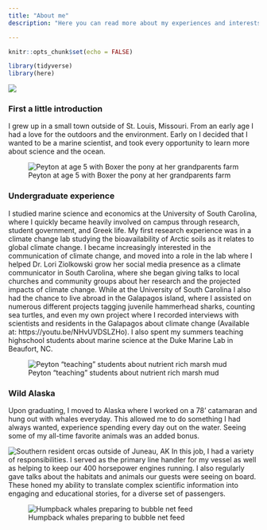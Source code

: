```yaml
---
title: "About me"
description: "Here you can read more about my experiences and interests"

---
```


```r
knitr::opts_chunk$set(echo = FALSE)

library(tidyverse)
library(here)
```

![](images/wave.JPG)

### First a little introduction

I grew up in a small town outside of St. Louis, Missouri. From an early age I had a love for the outdoors and the environment. Early on I decided that I wanted to be a marine scientist, and took every opportunity to learn more about science and the ocean. 


![Peyton at age 5 with Boxer the pony at her grandparents farm](images/boxer.jpeg)

### Undergraduate experience

I studied marine science and economics at the University of South Carolina, where I quickly became heavily involved on campus through research, student government, and Greek life. My first research experience was in a climate change lab studying the bioavailability of Arctic soils as it relates to global climate change.  I became increasingly interested in the communication of climate change, and moved into a role in the lab where I helped Dr. Lori Ziolkowski grow her social media presence as a climate communicator in South Carolina, where she began giving talks to local churches and community groups about her research and the projected impacts of climate change. While at the University of South Carolina I also had the chance to live abroad in the Galapagos island, where I assisted on numerous different projects tagging juvenile hammerhead sharks, counting sea turtles, and even my own project where I recorded interviews with scientists and residents in the Galapagos about climate change (Available at: https://youtu.be/NHvUVDSLZHo). I also spent my summers teaching highschool students about marine science at the Duke Marine Lab in Beaufort, NC. 


![Peyton "teaching" students about nutrient rich marsh mud](images/teaching.jpeg)


### Wild Alaska 


Upon graduating, I moved to Alaska where I worked on a 78' catamaran and hung out with whales everyday. This allowed me to do something I had always wanted, experience spending every day out on the water. Seeing some of my all-time favorite animals was an added bonus. 

![Southern resident orcas outside of Juneau, AK](images/orca.jpeg)
In this job, I had a variety of responsibilities. I served as the primary line handler for my vessel as well as helping to keep our 400 horsepower engines running. I also regularly gave talks about the habitats and animals our guests were seeing on board. These honed my ability to translate complex scientific information into engaging and educational stories, for a diverse set of passengers. 


![Humpback whales preparing to bubble net feed](images/humpback.jpeg)

